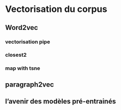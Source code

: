 # Vectorisation du corpus


## Word2vec



### vectorisation pipe

### closest2

### map with tsne




## paragraph2vec



## l'avenir des modèles pré-entrainés


